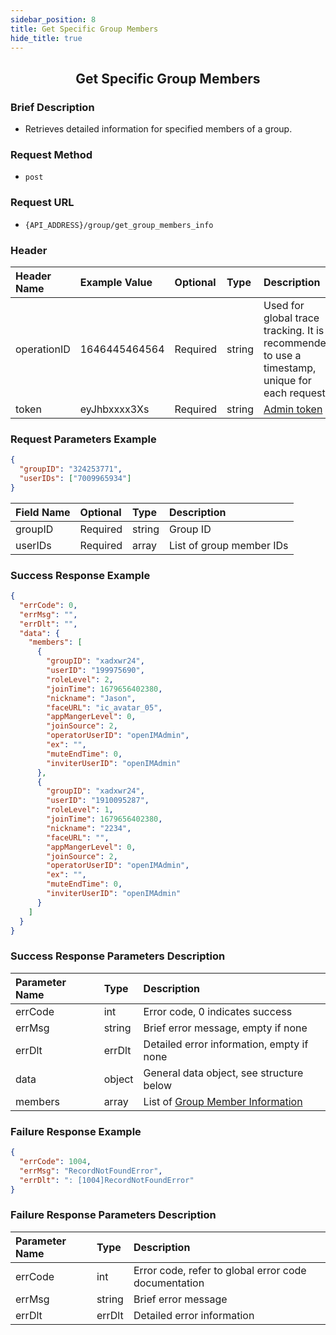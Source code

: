 ```yaml
---
sidebar_position: 8
title: Get Specific Group Members
hide_title: true
---
```


<center>

## Get Specific Group Members

</center>

### Brief Description
- Retrieves detailed information for specified members of a group.

### Request Method
- `post`

### Request URL
- `{API_ADDRESS}/group/get_group_members_info`


### Header
| Header Name | Example Value    | Optional | Type   | Description                                                                 |
|:------------|:-----------------|:---------|:-------|:---------------------------------------------------------------------------|
| operationID | 1646445464564    | Required | string | Used for global trace tracking. It is recommended to use a timestamp, unique for each request |
| token       | eyJhbxxxx3Xs     | Required | string | [Admin token](/restapi/apis/authenticationManagement/getAdminToken) |

### Request Parameters Example

```json
{
  "groupID": "324253771",
  "userIDs": ["7009965934"]
}
```

| Field Name | Optional | Type   | Description           |
|:-----------|:---------|:-------|:----------------------|
| groupID    | Required | string | Group ID              |
| userIDs    | Required | array  | List of group member IDs |

### Success Response Example

```json
{
  "errCode": 0,
  "errMsg": "",
  "errDlt": "",
  "data": {
    "members": [
      {
        "groupID": "xadxwr24",
        "userID": "199975690",
        "roleLevel": 2,
        "joinTime": 1679656402380,
        "nickname": "Jason",
        "faceURL": "ic_avatar_05",
        "appMangerLevel": 0,
        "joinSource": 2,
        "operatorUserID": "openIMAdmin",
        "ex": "",
        "muteEndTime": 0,
        "inviterUserID": "openIMAdmin"
      },
      {
        "groupID": "xadxwr24",
        "userID": "1910095287",
        "roleLevel": 1,
        "joinTime": 1679656402380,
        "nickname": "2234",
        "faceURL": "",
        "appMangerLevel": 0,
        "joinSource": 2,
        "operatorUserID": "openIMAdmin",
        "ex": "",
        "muteEndTime": 0,
        "inviterUserID": "openIMAdmin"
      }
    ]
  }
}
```

### Success Response Parameters Description

| Parameter Name | Type   | Description                                |
|:---------------|:-------|:-------------------------------------------|
| errCode        | int    | Error code, 0 indicates success            |
| errMsg         | string | Brief error message, empty if none         |
| errDlt         | errDlt | Detailed error information, empty if none  |
| data           | object | General data object, see structure below   |
| members        | array  | List of [Group Member Information](docs/restapi/commonFields.mdx#groupmemberinfo) |

### Failure Response Example

```json
{
  "errCode": 1004,
  "errMsg": "RecordNotFoundError",
  "errDlt": ": [1004]RecordNotFoundError"
}
```

### Failure Response Parameters Description

| Parameter Name | Type   | Description                                      |
|:---------------|:-------|:-------------------------------------------------|
| errCode        | int    | Error code, refer to global error code documentation |
| errMsg         | string | Brief error message                              |
| errDlt         | errDlt | Detailed error information                       |

